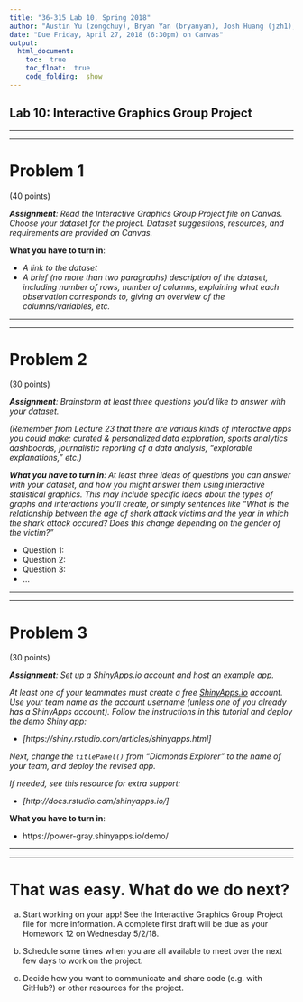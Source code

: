```yaml
---
title: "36-315 Lab 10, Spring 2018"
author: "Austin Yu (zongchuy), Bryan Yan (bryanyan), Josh Huang (jzh1), Julie Kim (juliek1)"
date: "Due Friday, April 27, 2018 (6:30pm) on Canvas"
output: 
  html_document:
    toc:  true
    toc_float:  true
    code_folding:  show
---
```



##  Lab 10:  Interactive Graphics Group Project


***
***

#  Problem 1

(40 points)

***Assignment**:  Read the Interactive Graphics Group Project file on Canvas. Choose your dataset for the project.  Dataset suggestions, resources, and requirements are provided on Canvas.*

**What you have to turn in**:  

+  *A link to the dataset*
+  *A brief (no more than two paragraphs) description of the dataset, including number of rows, number of columns, explaining what each observation corresponds to, giving an overview of the columns/variables, etc.*

***
***

#  Problem 2

(30 points)

***Assignment**:  Brainstorm at least three questions you'd like to answer with your dataset.*

*(Remember from Lecture 23 that there are various kinds of interactive apps you could make: curated & personalized data exploration, sports analytics dashboards, journalistic reporting of a data analysis, "explorable explanations," etc.)*

***What you have to turn in**:  At least three ideas of questions you can answer with your dataset, and how you might answer them using interactive statistical graphics.  This may include specific ideas about the types of graphs and interactions you'll create, or simply sentences like "What is the relationship between the age of shark attack victims and the year in which the shark attack occured?  Does this change depending on the gender of the victim?"*

* Question 1:
* Question 2:
* Question 3:
* ...

***
***


#  Problem 3

(30 points)

***Assignment**:  Set up a ShinyApps.io account and host an example app.*

*At least one of your teammates must create a free [ShinyApps.io](https://www.shinyapps.io/) account. Use your team name as the account username (unless one of you already has a ShinyApps account). Follow the instructions in this tutorial and deploy the demo Shiny app:*

+ *[https://shiny.rstudio.com/articles/shinyapps.html]*

*Next, change the `titlePanel()` from "Diamonds Explorer" to the name of your team, and deploy the revised app.*

*If needed, see this resource for extra support:*

+ *[http://docs.rstudio.com/shinyapps.io/]*

**What you have to turn in**:  

+ https://power-gray.shinyapps.io/demo/


***
***



#  That was easy.  What do we do next?

(a)  Start working on your app!  See the Interactive Graphics Group Project file for more information. A complete first draft will be due as your Homework 12 on Wednesday 5/2/18.

(b)  Schedule some times when you are all available to meet over the next few days to work on the project.

(c)  Decide how you want to communicate and share code (e.g. with GitHub?) or other resources for the project.  

